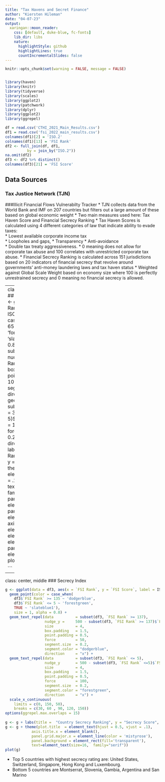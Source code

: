 ```yaml
---
title: "Tax Havens and Secret Finance"
author: "Kiersten Hileman"
date: "04-07-23"
output:
  xaringan::moon_reader:
    css: [default, duke-blue, fc-fonts]
    lib_dir: libs
    nature:
      highlightStyle: github
      highlightLines: true
      countIncrementalSlides: false
---
```

```r
knitr::opts_chunk$set(warning = FALSE, message = FALSE)


library(haven)
library(knitr)
library(tidyverse)
library(scales)
library(ggplot2)
library(patchwork)
library(dplyr)
library(ggplot2)
library(ggrepel)

df = read.csv('CTHI_2021_Main_Results.csv')
df1 = read.csv('fsi_2022_main_results.csv') 
colnames(df1)[2] = 'ISO.2'
colnames(df1)[13] = 'FSI Rank'
df2 <- full_join(df, df1,
          by = join_by("ISO.2"))
na.omit(df2)
df3 <- df2 %>% distinct()
colnames(df3)[21] = 'FSI Score'
```





## Data Sources  
### Tax Justice Network (TJN)
###Illicit Financial Flows Vulnerabilty Tracker
* TJN collects data from the World Bank and IMF on 207 countries but filters out a large amount of these based on global economic weight 
* Two main measures used here: Tax Haven Score and Financial Secrecy Ranking
* Tax Haven Scores is calculated using 4 different categories of law that indicate ability to evade taxes:   
    * Lowest available corporate income tax  
    * Loopholes and gaps, 
    * Transparency
    * Anti-avoidance  
    * Double tax treaty aggressiveness. 
    * 0 meaning does not allow for corporate tax abuse and 100 correlates with unrestricted corporate tax abuse. 
* Financial Secrecy Ranking is calculated across 151 jurisdictions based on 20 indicators of financial secrecy that revolve around governments' anti-money laundering laws and tax haven status
    * Weighted against Global Scale Weight based on economy size where 100 is perfectly unrestrained secrecy and 0 meaning no financial secrecy is allowed. 


---
class: inverse, center, middle
## Taxen Haven Rankings
```r
p <- ggplot(data = df, aes(x = Rank, y = Haven.Score, label = ISO.2)) +
  geom_point(color = case_when(
             df$Rank >= 65 ~ 'dodgerblue',
             df$Rank <= 5 ~ 'forestgreen',
             TRUE ~ 'slateblue1'), 
               size = 3, alpha = 0.8) +
  geom_text_repel(data          = subset(df, Rank >= 65),
                  nudge_y       = 32 - subset(df, Rank >= 65)$Rank,
                  size          = 4,
                  box.padding   = 1.5,
                  point.padding = 0.5,
                  force         = 100,
                  segment.size  = 0.2,
                  segment.color = "grey50",
                  direction     = "x") +
  geom_text_repel(data          = subset(df, Rank <= 5),
                  nudge_y       = 32 - subset(df, Rank <= 5)$Rank,
                  size          = 4,
                  box.padding   = 1.5,
                  point.padding = 0.5,
                  force         = 100,
                  segment.size  = 0.2,
                  segment.color = "grey50",
                  direction     = "x")
p <- p + labs(title =  "Country Tax Haven Rankings", x = "Country Rank", y = "Tax Haven Score")
p <- p + theme(plot.title  = element_text(hjust = 0.5, vjust = .1),
               text=element_text(size=16,  family="serif"), 
               panel.grid.major.y = element_line(color = 'salmon'),
               panel.grid.major.x = element_blank(),
               axis.ticks.x.bottom = element_blank(),
               axis.ticks.y = element_blank(),
               axis.text.x = element_blank(),
               panel.background = element_rect(fill='transparent'))
plot(p)

```

---
class: center, middle
### Secrecy Index
```r
g <- ggplot(data = df3, aes(x = `FSI Rank`, y = `FSI Score`, label = ISO.2)) +
  geom_point(color = case_when(
    df3$`FSI Rank` >= 135 ~ 'dodgerblue',
    df3$`FSI Rank` <= 5 ~ 'forestgreen',
    TRUE ~ 'slateblue1'), 
    size = 1, alpha = 0.8) +
  geom_text_repel(data          = subset(df3, `FSI Rank` >= 137),
                  nudge_y =     500 - subset(df3, `FSI Rank` >= 137)$`FSI Rank`,
                  size          = 4,
                  box.padding   = 1.5,
                  point.padding = 0.5,
                  force         = 50,
                  segment.size  = 0.2,
                  segment.color = "dodgerblue",
                  direction     = "x") +
  geom_text_repel(data          = subset(df3, `FSI Rank` <= 5),
                  nudge_y       = 500 - subset(df3, `FSI Rank` <=5)$`FSI Rank`,
                  size          = 4,
                  box.padding   = 1.5,
                  point.padding = 0.5,
                  force         = 100,
                  segment.size  = 0.2,
                  segment.color = "forestgreen",
                  direction     = "x") +
  scale_x_continuous(
    limits = c(0, 150, 50),
    breaks = c(30, 60 , 90, 120, 150))
options(ggrepel.max.overlaps = 15)  
    
g <- g + labs(title =  "Country Secrecy Ranking", y = "Secrecy Score", x = "Country")
g <- g + theme(plot.title  = element_text(hjust = 0.5, vjust = .1),
            axis.title.x = element_blank(),
            panel.grid.major.x = element_line(color = 'mistyrose'),
            panel.background = element_rect(fill='transparent'),
            text=element_text(size=16,  family="serif"))
plot(g)
```
* Top 5 countries with highest secrecy rating are: United States, Switzerland, Singapore, Hong Kong and Luxembourg.  
* Bottom 5 countries are Montserrat, Slovenia, Gambia, Argentina and San Marino